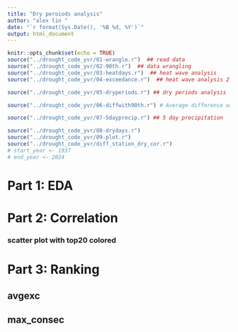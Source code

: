 ```yaml
---
title: "Dry peroiods analysis"
author: "alex lin "
date: "`r format(Sys.Date(), '%B %d, %Y')`"
output: html_document
---
```

<script>
function toggleCollapsible(section) {
  var content = section.nextElementSibling;
  if (content.style.display === "none") {
    content.style.display = "block";
  } else {
    content.style.display = "none";
  }
}
</script>
```r
knitr::opts_chunk$set(echo = TRUE)
source("../drought_code_yvr/01-wrangle.r")  ## read data
source("../drought_code_yvr/02-90th.r")  ## data wrangling
source("../drought_code_yvr/03-heatdays.r")  ## heat wave analysis
source("../drought_code_yvr/04-exceedance.r")  ## heat wave analysis 2

source("../drought_code_yvr/05-dryperiods.r") ## dry periods analysis

source("../drought_code_yvr/06-diffwith90th.r") # Average difference with 90th by month,based on 1961-1990

source("../drought_code_yvr/07-5dayprecip.r") ## 5 day precipitation

source("../drought_code_yvr/08-drydays.r") 
source("../drought_code_yvr/09-plot.r")
source("../drought_code_yvr/diff_station_dry_cor.r") 
# start_year <- 1937
# end_year <- 2024
```


<h1 onclick="toggleCollapsible(this);">
<!--TEXT SHOWS: -->
<b> Part 1: EDA</b>
</h1>
<div style="display:none;"> 




<h3 onclick="toggleCollapsible(this);">
<!--TEXT SHOWS: -->
<b> YVR</b>
</h3>
<div style="display:none;">  
```r

# Call the function with the path to your CSV file
temp_precip_path<- process_data("../output/YVR_raw_filtered_columns.csv","YVR")

percentiles90th_path<- process_base_years(temp_precip_path,"YVR")


result_hw <- process_heat_periods(temp_precip_path, percentiles90th_path, "YVR")
# result_hw$q90_csv_path
# result_hw$heatwave_csv_path



```

```r

# Extract dry periods
periods_dry_path <- extract_dry_periods(temp_precip_path, "YVR")


result_diff <- compute_avg_difference_90th(temp_precip_path, percentiles90th_path, "YVR")
result_diff$avg_exc_by_month
result_diff$diff_over_90th

max5d_precip_bymonth_path <- compute_cumulative_precip(temp_precip_path, "YVR")


```


```r
imputed_temp_data <- impute_temps(temp_precip_path)
consec_precip_bymonth_path <- calculate_max_consec(imputed_temp_data, "YVR")
 
```


<h4 onclick="toggleCollapsible(this);">
<!--TEXT SHOWS: -->
<b> plot Maximum Consecutive Dry Days by Month with year-month</b>
</h4>
<div style="display:none;">
```r
plot_consecutive_dry_days(consec_precip_bymonth_path, start_year = 1940, end_year = 2024, step = 15)
```
</div>
<h4 onclick="toggleCollapsible(this);">
<!--TEXT SHOWS: -->
<b>Plot avg exc </b>
</h4>
<div style="display:none;">  
```r
heatwave_csv_path_2 <- process_heat_exceedances(temp_precip_path, percentiles90th_path, "YVR")
heatwave_data <- read.csv(heatwave_csv_path_2)
plot_avg_temp_change(heatwave_data)
```






</div>
</div>
<h3 onclick="toggleCollapsible(this);">
<!--TEXT SHOWS: -->
<b> Kelowna</b>
</h3>
<div style="display:none;"> 

```r

# Call the function with the path to your CSV file
temp_precip_path<- process_data("../output/Kelowna_raw_filtered_columns.csv","Kelowna")


#percentiles90th_path<- process_base_years(temp_precip_path,"Kelowna")

imputed_temp_data <- impute_temps(temp_precip_path)

consec_precip_bymonth_path_Kelowna <- calculate_max_consec(imputed_temp_data, "Kelowna")
```



<h4 onclick="toggleCollapsible(this);">
<!--TEXT SHOWS: -->
<b> plot Maximum Consecutive Dry Days by Month with year-month</b>
</h4>
<div style="display:none;">  
#### Plot the consecutive dry days for Kelowna, starting from 1940, Kelowna has data from 1899 to 2024.
```r
plot_consecutive_dry_days(consec_precip_bymonth_path_Kelowna, start_year = 1940, end_year = 2024, step = 15)

```



</div>
<h4 onclick="toggleCollapsible(this);">
<!--TEXT SHOWS: -->
<b>Plot avg exc </b>
</h4>
<div style="display:none;">  
```r
heatwave_csv_path_2 <- process_heat_exceedances(temp_precip_path, percentiles90th_path, "Kelowna")
heatwave_data <- read.csv(heatwave_csv_path_2)
plot_avg_temp_change(heatwave_data)
```

</div>
</div>
<h3 onclick="toggleCollapsible(this);">
<!--TEXT SHOWS: -->
<b> Prince George</b>
</h3>
<div style="display:none;"> 

```r

# Call the function with the path to your CSV file
temp_precip_path<- process_data("../output/Prince_George_raw_filtered_columns.csv","Prince_George")
#percentiles90th_path<- process_base_years(temp_precip_path,"Prince_George")

imputed_temp_data <- impute_temps(temp_precip_path)

consec_precip_bymonth_path_pg <- calculate_max_consec(imputed_temp_data, "Prince_George")
```


<h4 onclick="toggleCollapsible(this);">
<!--TEXT SHOWS: -->
<b> plot Maximum Consecutive Dry Days by Month with year-month</b>
</h4>
<div style="display:none;">  
```r
plot_consecutive_dry_days(consec_precip_bymonth_path_pg, start_year = 1940, end_year = 2024, step = 15)

```

</div>
<h4 onclick="toggleCollapsible(this);">
<!--TEXT SHOWS: -->
<b>Plot avg exc </b>
</h4>
<div style="display:none;">  
```r
heatwave_csv_path_2 <- process_heat_exceedances(temp_precip_path, percentiles90th_path, "Prince_George")
heatwave_data <- read.csv(heatwave_csv_path_2)
plot_avg_temp_change(heatwave_data)
```

</div>
</div>
<h3 onclick="toggleCollapsible(this);">
<!--TEXT SHOWS: -->
<b> FortNelson</b>
</h3>
<div style="display:none;"> 

```r

# Call the function with the path to your CSV file
temp_precip_path<- process_data("../output/FortNelson_raw_filtered_columns.csv","FortNelson")
#percentiles90th_path<- process_base_years(temp_precip_path,"FortNelson")

imputed_temp_data <- impute_temps(temp_precip_path)

consec_precip_bymonth_path_fn <- calculate_max_consec(imputed_temp_data, "FortNelson")

```


<h4 onclick="toggleCollapsible(this);">
<!--TEXT SHOWS: -->
<b> plot Maximum Consecutive Dry Days by Month with year-month</b>
</h4>
<div style="display:none;">  
```r
plot_consecutive_dry_days(consec_precip_bymonth_path_fn, start_year = 1940, end_year = 2024, step = 15)

```

</div>
<h4 onclick="toggleCollapsible(this);">
<!--TEXT SHOWS: -->
<b>Plot avg exc </b>
</h4>
<div style="display:none;">  
```r
heatwave_csv_path_2 <- process_heat_exceedances(temp_precip_path, percentiles90th_path, "FortNelson")
heatwave_data <- read.csv(heatwave_csv_path_2)
plot_avg_temp_change(heatwave_data)
```

</div>
</div>
<h3 onclick="toggleCollapsible(this);">
<!--TEXT SHOWS: -->
<b> Abbotsford</b>
</h3>
<div style="display:none;"> 

```r

# Call the function with the path to your CSV file
temp_precip_path<- process_data("../output/Abbotsford_raw_filtered_columns.csv","Abbotsford")
 

#percentiles90th_path<- process_base_years(temp_precip_path,"Abbotsford")

imputed_temp_data <- impute_temps(temp_precip_path)

consec_precip_bymonth_path_abb <- calculate_max_consec(imputed_temp_data, "Abbotsford")
```

<h4 onclick="toggleCollapsible(this);">
<!--TEXT SHOWS: -->
<b> plot Maximum Consecutive Dry Days by Month with year-month</b>
</h4>
<div style="display:none;">  
```r
plot_consecutive_dry_days(consec_precip_bymonth_path_abb, start_year = 1940, end_year = 2024, step = 15)

```

</div>
<h4 onclick="toggleCollapsible(this);">
<!--TEXT SHOWS: -->
<b>Plot avg exc </b>
</h4>
<div style="display:none;">  
```r
heatwave_csv_path_2 <- process_heat_exceedances(temp_precip_path, percentiles90th_path, "Abbotsford")
heatwave_data <- read.csv(heatwave_csv_path_2)
plot_avg_temp_change(heatwave_data)
```



</div>
</div>
</div>
<h1 onclick="toggleCollapsible(this);">
<!--TEXT SHOWS: -->
<b>Part 2: Correlation </b>
</h1>
<div style="display:none;"> 


```r
#consec_precip_bymonth_path_Kelowna
#plot_ccf_max_consec(consec_precip_bymonth_path_Kelowna,1899,"Kelowna",
#                    consec_precip_bymonth_path,1937,"YVR")
```



</div>
<h3 onclick="toggleCollapsible(this);">
<!--TEXT SHOWS: -->
<b>scatter plot with top20 colored</b>
</h3>
<div style="display:none;">  
```r
# Define the stations and their respective file paths and start years
stations <- list(
  Abbotsford = list(path = consec_precip_bymonth_path_abb, start_year = 1935),
  FortNelson = list(path = consec_precip_bymonth_path_fn, start_year = 1937),
  PrinceGeorge = list(path = consec_precip_bymonth_path_pg, start_year = 1940),
  Kelowna = list(path = consec_precip_bymonth_path_Kelowna, start_year = 1899),
  YVR = list(path = consec_precip_bymonth_path, start_year = 1937)
)

# Iterate over station pairs and generate scatter plots
station_names <- names(stations)
for (i in 1:(length(station_names) - 1)) {
  for (j in (i + 1):length(station_names)) {
    station1 <- station_names[i]
    station2 <- station_names[j]
    data_1_path <- stations[[station1]]$path
    data_2_path <- stations[[station2]]$path
    data1_start_year <- stations[[station1]]$start_year
    data2_start_year <- stations[[station2]]$start_year
    
    plot_scatter_color_top(data_1_path, data1_start_year, station1, data_2_path, data2_start_year, station2,1:19)
  }
}
```


</div>
<h1 onclick="toggleCollapsible(this);">
<!--TEXT SHOWS: -->
<b>Part 3: Ranking </b>
</h1>
<div style="display:none;">


</div>
<h2 onclick="toggleCollapsible(this);">
<!--TEXT SHOWS: -->
<b>avgexc</b>
</h2>
<div style="display:none;">  

#### combine all station avgexc data
```r
# Function to process data, base years, and heat exceedances for a station
process_station_data <- function(raw_data_path, station_name) {
  temp_precip_path <- process_data(raw_data_path, station_name)
  percentiles90th_path <- process_base_years(temp_precip_path, station_name)
  heatwave_csv_path <- process_heat_exceedances(temp_precip_path, percentiles90th_path, station_name)
  heatwave_data <- read.csv(heatwave_csv_path)
  heatwave_data$station <- station_name
  return(heatwave_data)
}

# List of stations and their corresponding raw data paths
stations_data <- list(
  "YVR" = "../output/YVR_raw_filtered_columns.csv",
  "Prince_George" = "../output/Prince_George_raw_filtered_columns.csv",
  "FortNelson" = "../output/FortNelson_raw_filtered_columns.csv",
  "Kelowna" = "../output/Kelowna_raw_filtered_columns.csv",
  "Abbotsford" = "../output/Abbotsford_raw_filtered_columns.csv"
)

# Initialize an empty list to hold data frames
all_heatwave_data <- list()

# Loop over each station, process data and store in the list
for (station in names(stations_data)) {
  raw_data_path <- stations_data[[station]]
  station_data <- process_station_data(raw_data_path, station)
  all_heatwave_data[[station]] <- station_data
}

# Combine all data frames into one
combined_heatwave_data <- do.call(rbind, all_heatwave_data)

#filter the year to be >= 1940
combined_heatwave_data <- combined_heatwave_data[combined_heatwave_data$year >= 1940, ]


# Save the combined data to a CSV file if needed
write.csv(combined_heatwave_data, "../drought_code_yvr/data/combined_avgexc.csv", row.names = FALSE)



```


<h3 onclick="toggleCollapsible(this);">
<!--TEXT SHOWS: -->
<b>avgexc total year all stations scatter</b>
</h3>
<div style="display:none;">  

```r

# Assuming combined_heatwave_data is the name of your dataframe
# Order data by avgexc
ordered_data <- combined_heatwave_data %>% arrange(desc(avgexc))

# Create a rank column within each station based on avgexc
ranked_data <- ordered_data %>%
  group_by(station) %>%
  mutate(rank = rank(-avgexc, ties.method = "first")) %>%
  ungroup()

# Convert rank to numeric type
ranked_data$rank <- as.numeric(as.character(ranked_data$rank))
#year-month column
ranked_data$yrmon <- as.Date(paste0(ranked_data$year, "-", ranked_data$month, "-01"))

#first 20 rows of ranked_data
head(ranked_data, 30)

station_colors <- c("Kelowna" = "red", "Prince_George" = "green", "YVR" = "blue",
                    "FortNelson" = '#FFD700', 'Abbotsford' = '#FF00FF')
# Scatter plot of avgexc vs. year
ggplot(ranked_data, aes(x = year, y = avgexc, color = station, size = rank)) +
  geom_point(alpha = 0.6) +
  labs(title = "Average Excess Temperature Over Years by Station",
       x = "Year",
       y = "Average Excess Temperature (°C)",
       size = "Rank") +
  theme_minimal()+
  #color
  scale_color_manual(values = station_colors) +
  scale_size_continuous(
    name = "Rank",
    trans = scales::trans_new(
      name = "custom",
      transform = function(x) ifelse(x > 100, 100, x),
      inverse = function(x) x,
      domain = c(0, 100)
    ),
    range = c(4, 1),  # Adjust this range based on the desired size scale
    limits = c(1, 100))+
  scale_x_continuous(breaks = seq(1940, 2024, by = 2))





# scatter plot, but x is year-month
# Scatter plot of avgexc vs. year
ggplot(ranked_data, aes(x = yrmon, y = avgexc, color = station, size = rank)) +
  geom_point(alpha = 0.6) +
  labs(title = "Average Excess Temperature Over Years by Station",
       x = "Year",
       y = "Average Excess Temperature (°C)",
       size = "Rank") +
  theme_minimal()+
  #color
  scale_color_manual(values = station_colors) +
  scale_size_continuous(
    name = "Rank",
    trans = scales::trans_new(
      name = "custom",
      transform = function(x) ifelse(x > 100, 100, x),
      inverse = function(x) x,
      domain = c(0, 100)
    ),
    range = c(4, 1),  # Adjust this range based on the desired size scale
    limits = c(1, 100))+
  #year-month scale
  scale_x_date(date_labels = "%Y", date_breaks = "2 year")

```


</div>
<h3 onclick="toggleCollapsible(this);">
<!--TEXT SHOWS: -->
<b>avgexc SUMMER all stations scatter</b>
</h3>
<div style="display:none;">  

```r
# filter month

ordered_data_summer <- ordered_data %>% filter(month %in% 6:9)
# Create a rank column within each station based on avgexc
ranked_data_summer <- ordered_data_summer %>%
  group_by(station) %>%
  mutate(rank = rank(-avgexc, ties.method = "first")) %>%
  ungroup()

# Convert rank to numeric type
ranked_data_summer$rank <- as.numeric(as.character(ranked_data_summer$rank))
#year-month column
ranked_data_summer$yrmon <- as.Date(paste0(ranked_data_summer$year, "-", ranked_data_summer$month, "-01"))



ggplot(ranked_data_summer, aes(x = yrmon, y = avgexc, color = station, size = rank)) +
  geom_point(alpha = 0.6) +
  geom_text(aes(label = ifelse(rank <= 15, rank, "")), vjust = -0.5, size = 3, color = "black") +  # Add rank labels for top 20
  labs(title = "Average Excess Temperature June-Sep by Station",
       x = "Year",
       y = "Average Excess Temperature (°C)",
       size = "Rank") +
  theme_minimal()+
  #color
  scale_color_manual(values = station_colors) +
  scale_size_continuous(
    name = "Rank",
    trans = scales::trans_new(
      name = "custom",
      transform = function(x) ifelse(x > 100, 100, x),
      inverse = function(x) x,
      domain = c(0, 100)
    ),
    range = c(6, 1),  # Adjust this range based on the desired size scale
    limits = c(1, 100))+
  #year-month scale
  scale_x_date(date_labels = "%Y", date_breaks = "2 year")
```

</div>
<h3 onclick="toggleCollapsible(this);">
<!--TEXT SHOWS: -->
<b>avgexc for specific year</b>
</h3>
<div style="display:none;">  

</div>
<h4 onclick="toggleCollapsible(this);">
<!--TEXT SHOWS: -->
<b>1941</b>
</h4>
<div style="display:none;">  
```r
#fliter the year
ranked_data_1941 <- ranked_data_summer %>% filter(year == 1941)
#ranked_data_1941
#2021
ranked_data_2021 <- ranked_data_summer %>% filter(year == 2021)
#ranked_data_2021
```



```r
plot_avg_exc_temp(ranked_data_1941,1941)
  
```

</div>
<h4 onclick="toggleCollapsible(this);">
<!--TEXT SHOWS: -->
<b>2021</b>
</h4>
<div style="display:none;">  
```r
plot_avg_exc_temp(ranked_data_2021, 2021)
```


```r
# Apply the function to your datasets





```

</div>

</div>
<h2 onclick="toggleCollapsible(this);">
<!--TEXT SHOWS: -->
<b>max_consec</b>
</h2>
<div style="display:none;">  

```r
# Define the stations and their respective file paths and start years
stations <- list(
  Abbotsford = list(path = consec_precip_bymonth_path_abb, start_year = 1935),
  FortNelson = list(path = consec_precip_bymonth_path_fn, start_year = 1937),
  PrinceGeorge = list(path = consec_precip_bymonth_path_pg, start_year = 1940),
  Kelowna = list(path = consec_precip_bymonth_path_Kelowna, start_year = 1899),
  YVR = list(path = consec_precip_bymonth_path, start_year = 1937)
)

# Initialize an empty list to store data frames
data_list <- list()

# Iterate over stations to read and combine data
for (station in names(stations)) {
  data_path <- stations[[station]]$path
  data <- read.csv(data_path)  # Adjust the reading function if the data is not in CSV format
  data$Station <- station
  data_list[[station]] <- data
}

# Combine all data frames into one
combined_data_consec <- do.call(rbind, data_list)

# create new column year and month based on yrmon
combined_data_consec$year <- as.integer(substr(combined_data_consec$yrmon, 1, 4))
combined_data_consec$month <- as.integer(substr(combined_data_consec$yrmon, 5, 6))
#filter the year to be >= 1940
combined_data_consec <- combined_data_consec[combined_data_consec$year >= 1940, ]
# Save the combined data frame to a file
write.csv(combined_data_consec, "../drought_code_yvr/data/combine_max_consec.csv", row.names = FALSE)
```
#### Rank the stations based on the number of dry days



```r
# filter month
ordered_data_conse <- combined_data_consec %>% arrange(desc(max_consec))

#first 20 rows of ra
ordered_data_conse_summer <- ordered_data_conse %>% filter(month %in% 6:9)
# Create a rank column within each station based on avgexc
ranked_data_conse_summer <- ordered_data_conse_summer %>%
  group_by(Station) %>%
  mutate(rank = rank(-max_consec, ties.method = "first")) %>%
  ungroup()

# Convert rank to numeric type
ranked_data_conse_summer$rank <- as.numeric(as.character(ranked_data_conse_summer$rank))
#year-month column
ranked_data_conse_summer$yrmon <- as.Date(paste0(ranked_data_conse_summer$year, "-", ranked_data_conse_summer$month, "-01"))


station_colors <- c("Kelowna" = "red", "PrinceGeorge" = "green", "YVR" = "blue",
                    "FortNelson" = '#FFD700', 'Abbotsford' = '#FF00FF')

ggplot(ranked_data_conse_summer, aes(x = yrmon, y = max_consec, color = Station, size = rank)) +
  geom_point(alpha = 0.6) +
  geom_text(aes(label = ifelse(rank <= 15, rank, "")), vjust = -0.5, size = 3, color = "black") +  # Add rank labels for top 20
  labs(title = "Maximum Consecutive Dry Days June-Sep by Station",
       x = "Year",
       y = "Max Consecutive Dry Days",
       size = "Rank") +
  theme_minimal()+
  #color
  scale_color_manual(values = station_colors) +
  scale_size_continuous(
    name = "Rank",
    trans = scales::trans_new(
      name = "custom",
      transform = function(x) ifelse(x > 60, 60, x),
      inverse = function(x) x,
      domain = c(0, 60)
    ),
    range = c(6, 1),  # Adjust this range based on the desired size scale
    limits = c(1, 60))+
  #year-month scale
  scale_x_date(date_labels = "%Y", date_breaks = "2 year")

```


```r
#filter year
ranked_data_conse_summer_2021 <- ranked_data_conse_summer %>% filter(year == 2021)


ggplot(ranked_data_conse_summer_2021, aes(x = yrmon, y = max_consec, color = Station, size = rank)) +
  geom_point(alpha = 0.6) +
  geom_text(aes(label = ifelse(rank <= 50, rank, "")), vjust = -0.5, size = 3, color = "black") +  # Add rank labels for top 20
  labs(title = "Maximum Consecutive Dry Days June-Sep by Station in 2021",
       x = "Year",
       y = "Max Consecutive Dry Days",
       size = "Rank") +
  theme_minimal()+
  #color
  scale_color_manual(values = station_colors) +
  scale_size_continuous(
    name = "Rank",
    trans = scales::trans_new(
      name = "custom",
      transform = function(x) ifelse(x > 60, 60, x),
      inverse = function(x) x,
      domain = c(0, 60)
    ),
    range = c(6, 1),  # Adjust this range based on the desired size scale
    limits = c(1, 60))+
  #year-month scale
  scale_x_date(date_labels = "%Y", date_breaks = "2 year")

```



```r
#filter year
ranked_data_conse_summer_1941 <- ranked_data_conse_summer %>% filter(year == 1941)


ggplot(ranked_data_conse_summer_1941, aes(x = yrmon, y = max_consec, color = Station)) +
  geom_point(alpha = 0.6) +
  geom_text_repel(aes(label = ifelse(rank <= 300, rank, "")), vjust = -0.5, size = 3, color = "black",max.overlaps = Inf) +  # Add rank labels for top 20
  labs(title = "Maximum Consecutive Dry Days June-Sep by Station in 1941",
       x = "Year",
       y = "Max Consecutive Dry Days",
       size = "Rank") +
  theme_minimal()+
  #color
  scale_color_manual(values = station_colors) 
  
```
